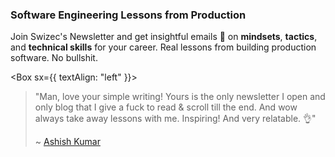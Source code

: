 
### Software Engineering Lessons from Production

Join Swizec's Newsletter and get insightful emails 💌 on **mindsets**, **tactics**, and **technical skills** for your career. Real lessons from building production software. No bullshit.

<Box sx={{ textAlign: "left" }}>

<blockquote>
    
"Man, love your simple writing! Yours is the only newsletter I open and only blog that I give a fuck to read & scroll
till the end. And wow always take away lessons with me.
Inspiring! And very relatable. 👌"

~ [Ashish Kumar](https://twitter.com/ashfame/status/1286756578226405376)

</blockquote>

</Box>
